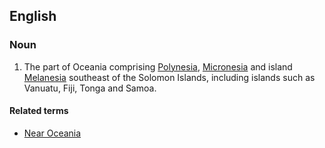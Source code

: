 ==English==




===Noun===
{{en-proper-noun|sg=[[Remote]] [[Oceania]]}}

#{{linguistics}} The part of Oceania comprising [[Polynesia]], [[Micronesia]] and island [[Melanesia]] southeast of the Solomon Islands, including islands such as Vanuatu, Fiji, Tonga and Samoa.
====Related terms====
*[[Near Oceania]]